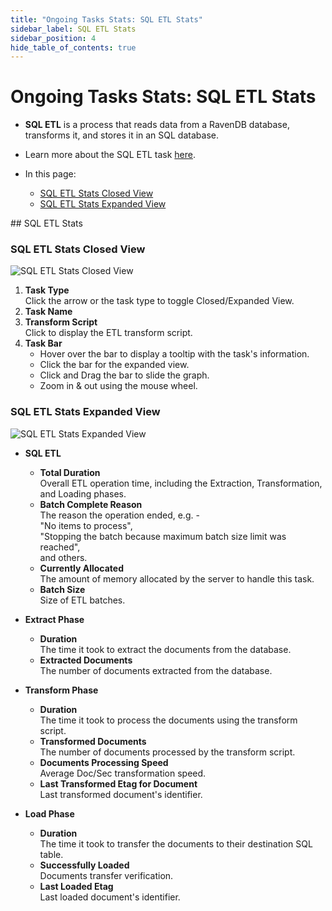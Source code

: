 ```yaml
---
title: "Ongoing Tasks Stats: SQL ETL Stats"
sidebar_label: SQL ETL Stats
sidebar_position: 4
hide_table_of_contents: true
---
```



# Ongoing Tasks Stats: SQL ETL Stats
<Admonition type="note" title="Note">

* **SQL ETL** is a process that reads data from a RavenDB database, transforms it, 
  and stores it in an SQL database.
* Learn more about the SQL ETL task [here](../../../../server/ongoing-tasks/etl/sql).  

* In this page:  
    * [SQL ETL Stats Closed View](../../../../studio/database/stats/ongoing-tasks-stats/sql-etl-stats#sql-etl-stats-closed-view)  
    * [SQL ETL Stats Expanded View](../../../../studio/database/stats/ongoing-tasks-stats/sql-etl-stats#sql-etl-stats-expanded-view)  

</Admonition>
## SQL ETL Stats

### SQL ETL Stats Closed View

![SQL ETL Stats Closed View](./assets/stats-view-13-sql-etl-closed-view.png)

1. **Task Type**  
   Click the arrow or the task type to toggle Closed/Expanded View.  
2. **Task Name**  
3. **Transform Script**  
   Click to display the ETL transform script.  
4. **Task Bar**  
    * Hover over the bar to display a tooltip with the task's information.  
    * Click the bar for the expanded view.  
    * Click and Drag the bar to slide the graph.  
    * Zoom in & out using the mouse wheel.  
### SQL ETL Stats Expanded View
![SQL ETL Stats Expanded View](./assets/stats-view-14-sql-etl-expanded-view.png)

* **SQL ETL**  
   * **Total Duration**  
     Overall ETL operation time, including the Extraction, 
     Transformation, and Loading phases.  
   * **Batch Complete Reason**  
     The reason the operation ended, e.g. -  
     "No items to process",  
     "Stopping the batch because maximum batch size limit was reached",  
     and others.  
   * **Currently Allocated**  
     The amount of memory allocated by the server to handle this task.  
   * **Batch Size**  
     Size of ETL batches.  

* **Extract Phase**  
   * **Duration**  
     The time it took to extract the documents from the database.  
   * **Extracted Documents**  
     The number of documents extracted from the database.  

* **Transform Phase**  
   * **Duration**  
     The time it took to process the documents using the transform script.  
   * **Transformed Documents**  
     The number of documents processed by the transform script.  
   * **Documents Processing Speed**  
     Average Doc/Sec transformation speed.  
   * **Last Transformed Etag for Document**  
     Last transformed document's identifier.  

* **Load Phase**  
   * **Duration**  
     The time it took to transfer the documents to their destination SQL table.  
   * **Successfully Loaded**  
     Documents transfer verification.  
   * **Last Loaded Etag**  
     Last loaded document's identifier.  




